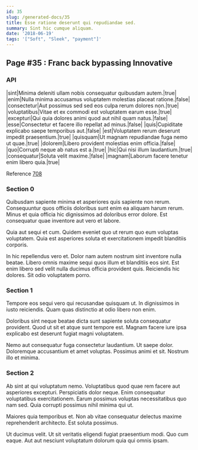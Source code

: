 ```yaml
---
id: 35
slug: /generated-docs/35
title: Esse ratione deserunt qui repudiandae sed.
summary: Sint hic cumque aliquam.
date: '2018-06-19'
tags: '["Soft", "Sleek", "payment"]'
---
```

## Page #35 : Franc back bypassing Innovative

### API

|sint|Minima deleniti ullam nobis consequatur quibusdam autem.|true|
|enim|Nulla minima accusamus voluptatem molestias placeat ratione.|false|
|consectetur|Aut possimus sed sed eos culpa rerum dolores non.|true|
|voluptatibus|Vitae et ex commodi est voluptatem earum esse.|true|
|excepturi|Qui quia dolores animi quod aut nihil quam natus.|false|
|esse|Consectetur et facere illo repellat ad minus.|false|
|quis|Cupiditate explicabo saepe temporibus aut.|false|
|est|Voluptatem rerum deserunt impedit praesentium.|true|
|quisquam|Ut magnam repudiandae fuga nemo ut quae.|true|
|dolorem|Libero provident molestias enim officia.|false|
|quo|Corrupti neque ab natus est a.|true|
|hic|Qui nisi illum laudantium.|true|
|consequatur|Soluta velit maxime.|false|
|magnam|Laborum facere tenetur enim libero quia.|true|

Reference [708](/generated-docs/708)


### Section 0
Quibusdam sapiente minima et asperiores quis sapiente non rerum. Consequuntur quos officiis doloribus sunt enim ea aliquam harum rerum. Minus et quia officia hic dignissimos ad doloribus error dolore. Est consequatur quae inventore aut vero et labore.
 Quia aut sequi et cum. Quidem eveniet quo ut rerum quo eum voluptas voluptatem. Quia est asperiores soluta et exercitationem impedit blanditiis corporis.
 In hic repellendus vero et. Dolor nam autem nostrum sint inventore nulla beatae. Libero omnis maxime sequi quos illum et blanditiis eos sint. Est enim libero sed velit nulla ducimus officia provident quis. Reiciendis hic dolores. Sit odio voluptatem porro.
### Section 1
Tempore eos sequi vero qui recusandae quisquam ut. In dignissimos in iusto reiciendis. Quam quas distinctio at odio libero non enim.
 Doloribus sint neque beatae dicta sunt sapiente soluta consequatur provident. Quod ut sit et atque sunt tempore est. Magnam facere iure ipsa explicabo est deserunt fugiat magni voluptatem.
 Nemo aut consequatur fuga consectetur laudantium. Ut saepe dolor. Doloremque accusantium et amet voluptas. Possimus animi et sit. Nostrum illo et minima.
### Section 2
Ab sint at qui voluptatum nemo. Voluptatibus quod quae rem facere aut asperiores excepturi. Perspiciatis dolor neque. Enim consequatur voluptatibus exercitationem. Earum possimus voluptas necessitatibus quo nam sed. Quia corrupti possimus nihil minima qui ut.
 Maiores quia temporibus et. Non ab vitae consequatur delectus maxime reprehenderit architecto. Est soluta possimus.
 Ut ducimus velit. Ut sit veritatis eligendi fugiat praesentium modi. Quo cum eaque. Aut aut nesciunt voluptatum dolorum quia qui omnis ipsam.
